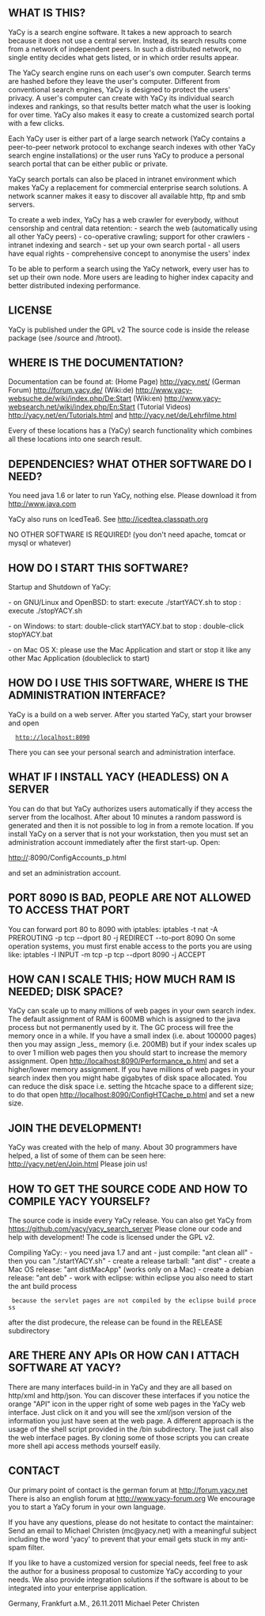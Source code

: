 == WHAT IS THIS? ==
YaCy is a search engine software. It takes a new approach to search
because it does not use a central server. Instead, its search results
come from a network of independent peers. In such a distributed network,
no single entity decides what gets listed, or in which order results appear.

The YaCy search engine runs on each user's own computer. Search terms are
hashed before they leave the user's computer. Different from conventional
search engines, YaCy is designed to protect the users' privacy.
A user's computer can create with YaCy its individual search indexes and
rankings, so that results better match what the user is looking for over time.
YaCy also makes it easy to create a customized search portal with a few clicks.

Each YaCy user is either part of a large search network (YaCy contains a
peer-to-peer network protocol to exchange search indexes with other YaCy
search engine installations) or the user runs YaCy to produce
a personal search portal that can be either public or private.

YaCy search portals can also be placed in intranet environment which makes
YaCy a replacement for commercial enterprise search solutions. A network
scanner makes it easy to discover all available http, ftp and smb servers.

To create a web index, YaCy has a web crawler for 
everybody, without censorship and central data retention:
- search the web (automatically using all other YaCy peers)
- co-operative crawling; support for other crawlers
- intranet indexing and search
- set up your own search portal
- all users have equal rights
- comprehensive concept to anonymise the users' index

To be able to perform a search using the YaCy network, every user has to
set up their own node. More users are leading to higher index capacity
and better distributed indexing performance.


== LICENSE ==
YaCy is published under the GPL v2
The source code is inside the release package (see /source and /htroot).


== WHERE IS THE DOCUMENTATION? ==
Documentation can be found at:
(Home Page)        http://yacy.net/
(German Forum)     http://forum.yacy.de/
(Wiki:de)          http://www.yacy-websuche.de/wiki/index.php/De:Start
(Wiki:en)          http://www.yacy-websearch.net/wiki/index.php/En:Start
(Tutorial Videos)  http://yacy.net/en/Tutorials.html and http://yacy.net/de/Lehrfilme.html

Every of these locations has a (YaCy) search functionality which combines
all these locations into one search result.


== DEPENDENCIES? WHAT OTHER SOFTWARE DO I NEED? ==
You need java 1.6 or later to run YaCy, nothing else.
Please download it from http://www.java.com

YaCy also runs on IcedTea6.
See http://icedtea.classpath.org

NO OTHER SOFTWARE IS REQUIRED!
(you don't need apache, tomcat or mysql or whatever)


== HOW DO I START THIS SOFTWARE? ==
Startup and Shutdown of YaCy:

- on GNU/Linux and OpenBSD:
to start: execute ./startYACY.sh
to stop : execute ./stopYACY.sh

- on Windows:
to start: double-click startYACY.bat
to stop : double-click stopYACY.bat

- on Mac OS X:
please use the Mac Application and start or stop it like any
other Mac Application (doubleclick to start)


== HOW DO I USE THIS SOFTWARE, WHERE IS THE ADMINISTRATION INTERFACE? ==
YaCy is a build on a web server. After you started YaCy,
start your browser and open

   http://localhost:8090

There you can see your personal search and administration interface.


== WHAT IF I INSTALL YACY (HEADLESS) ON A SERVER ==
You can do that but YaCy authorizes users automatically if they
access the server from the localhost. After about 10 minutes a random
password is generated and then it is not possible to log in from
a remote location. If you install YaCy on a server that is not your
workstation, then you must set an administration account immediately
after the first start-up. Open:

http://<remote-server-address>:8090/ConfigAccounts_p.html

and set an administration account.


== PORT 8090 IS BAD, PEOPLE ARE NOT ALLOWED TO ACCESS THAT PORT ==
You can forward port 80 to 8090 with iptables:
iptables -t nat -A PREROUTING -p tcp --dport 80 -j REDIRECT --to-port 8090
On some operation systems, you must first enable access to the ports you are using like:
iptables -I INPUT -m tcp -p tcp --dport 8090 -j ACCEPT


== HOW CAN I SCALE THIS; HOW MUCH RAM IS NEEDED; DISK SPACE? ==
YaCy can scale up to many millions of web pages in your own search index.
The default assignment of RAM is 600MB which is assigned to the java
process but not permanently used by it. The GC process will free the memory
once in a while. If you have a small index (i.e. about 100000 pages)
then you may assign _less_ memory (i.e. 200MB) but if your index scales
up to over 1 million web pages then you should start to increase the
memory assignment. Open http://localhost:8090/Performance_p.html
and set a higher/lower memory assignment.
If you have millions of web pages in your search index then you might
habe gigabytes of disk space allocated. You can reduce the disk
space i.e. setting the htcache space to a different size; to do that
open http://localhost:8090/ConfigHTCache_p.html and set a new size.



== JOIN THE DEVELOPMENT! ==
YaCy was created with the help of many. About 30 programmers have helped,
a list of some of them can be seen here: http://yacy.net/en/Join.html
Please join us!


== HOW TO GET THE SOURCE CODE AND HOW TO COMPILE YACY YOURSELF? ==
The source code is inside every YaCy release. You can also get YaCy
from https://github.com/yacy/yacy_search_server
Please clone our code and help with development!
The code is licensed under the GPL v2.

Compiling YaCy:
- you need java 1.7 and ant
- just compile: "ant clean all" - then you can "./startYACY.sh"
- create a release tarball: "ant dist"
- create a Mac OS release: "ant distMacApp" (works only on a Mac)
- create a debian release: "ant deb"
- work with eclipse: within eclipse you also need to start the ant build process
  because the servlet pages are not compiled by the eclipse build process
after the dist prodecure, the release can be found in the RELEASE subdirectory


== ARE THERE ANY APIs OR HOW CAN I ATTACH SOFTWARE AT YACY? ==
There are many interfaces build-in in YaCy and they are all based on http/xml and
http/json. You can discover these interfaces if you notice the orange "API" icon in
the upper right of some web pages in the YaCy web interface. Just click on it and
you will see the xml/json version of the information you just have seen at the web
page.
A different approach is the usage of the shell script provided in the /bin
subdirectory. The just call also the web interface pages. By cloning some of those
scripts you can create more shell api access methods yourself easily.


== CONTACT ==
Our primary point of contact is the german forum at http://forum.yacy.net
There is also an english forum at http://www.yacy-forum.org
We encourage you to start a YaCy forum in your own language.

If you have any questions, please do not hesitate to contact the maintainer:
Send an email to Michael Christen (mc@yacy.net) with a meaningful subject
including the word 'yacy' to prevent that your email gets stuck
in my anti-spam filter.

If you like to have a customized version for special needs,
feel free to ask the author for a business proposal to customize YaCy
according to your needs. We also provide integration solutions if the
software is about to be integrated into your enterprise application.

Germany, Frankfurt a.M., 26.11.2011
Michael Peter Christen
